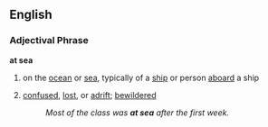 == English ==
=== Adjectival Phrase ===
'''at sea'''
# on the [[ocean]] or [[sea]], typically of a [[ship]] or person [[aboard]] a ship
# {{idiom}} [[confused]], [[lost]], or [[adrift]]; [[bewildered]]
#:''Most of the class was '''at sea''' after the first week.''